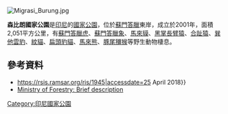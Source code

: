 {{No footnotes|time=2021-04-09T03:14:20+00:00}}
[[Image:Migrasi_Burung.jpg|right]]
{{coord|1|57|S|104|34|E|display=title}}

'''森比朗國家公園'''是[[印尼|印尼]]的[[國家公園|國家公園]]，位於[[蘇門答臘|蘇門答臘]]東岸，成立於2001年，面積2,051平方公里，有[[蘇門答臘虎|蘇門答臘虎]]、[[蘇門答臘象|蘇門答臘象]]、[[馬來貘|馬來貘]]、[[黑掌長臂猿|黑掌長臂猿]]、[[合趾猿|合趾猿]]、[[巽他雲豹|巽他雲豹]]、[[紋貓|紋貓]]、[[扁頭豹貓|扁頭豹貓]]、[[馬來熊|馬來熊]]、[[豚尾獼猴|豚尾獼猴]]等野生動物棲息。

==參考資料==
* https://rsis.ramsar.org/ris/1945|accessdate=25 April 2018}}</ref>
* [https://web.archive.org/web/20100228170749/http://www.dephut.go.id/INFORMASI/TN%20INDO-ENGLISH/Sembilang_NP.htm Ministry of Forestry: Brief description]

{{Indonesia-geo-stub}}
[[Category:印尼國家公園|Category:印尼國家公園]]